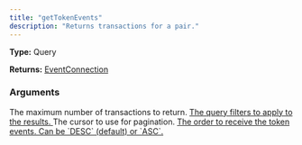 ```yaml
---
title: "getTokenEvents"
description: "Returns transactions for a pair."
---
```


**Type:** Query

**Returns:** [EventConnection](/api-reference/types/eventconnection)

### Arguments

<ResponseField name="limit" type="Int">
  The maximum number of transactions to return.
</ResponseField>

<a href="/api-reference/types/eventsqueryinput">
  <ResponseField name="query" type="EventsQueryInput!" required>
    The query filters to apply to the results.
  </ResponseField>
</a>

<ResponseField name="cursor" type="String">
  The cursor to use for pagination.
</ResponseField>

<a href="/api-reference/types/rankingdirection">
  <ResponseField name="direction" type="RankingDirection">
    The order to receive the token events. Can be `DESC` (default) or `ASC`.
  </ResponseField>
</a>

